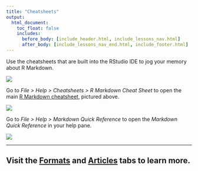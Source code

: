 ```yaml
---
title: "Cheatsheets"
output:
  html_document:
    toc_float: false
    includes:
      before_body: [include_header.html, include_lessons_nav.html]
      after_body: [include_lessons_nav_end.html, include_footer.html]
---
```


Use the cheatsheets that are built into the RStudio IDE to jog your memory about R Markdown.

[![](lesson-images/cheatsheets-1-cheatsheet.png)](https://github.com/rstudio/cheatsheets/raw/main/rmarkdown-2.0.pdf)
</br>

Go to *File > Help > Cheatsheets > R Markdown Cheat Sheet* to open the main [R Markdown cheatsheet](https://github.com/rstudio/cheatsheets/raw/main/rmarkdown-2.0.pdf), pictured above.

![](lesson-images/cheatsheets-2-path.png)
</br>

Go to *File > Help > Markdown Quick Reference* to open the *Markdown Quick Reference* in your help pane.

![](lesson-images/cheatsheets-3-quick-reference.png)
</br>

****

## Visit the [Formats](formats.html) and [Articles](articles.html) tabs to learn more.{.continue-link}
